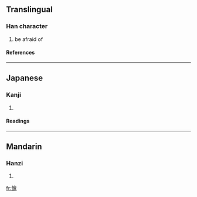 {{see|懍}}

==Translingual==
===Han character===
{{Han char|rn=61|rad=心|as=13|sn=16|four=|canj=心卜田火 (PYWF)}}
# be afraid of
====References====
{{Han ref|kx=0406.141|hdz=42362.090|uh=61D4|ud=25044}}
----
==Japanese==
===Kanji===
{{ja-kanji|grade=|rs=心13}}
# {{defn|Japanese}} 
====Readings====
{{ja-readings|on=[[りん]] (rin), [[らん]] (ran)|kun=[[おそれる]] (osoreru)}}
----
==Mandarin==
===Hanzi===
{{cmn-hanzi|tra=懍|pin=[[lǐn]] ([[lin3]])|wg=lin<sup>3</sup>}}
# {{defn|Mandarin}}

[[fr:懔]]